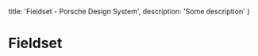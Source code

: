 
  title: 'Fieldset - Porsche Design System',
  description: 'Some description'
}

# Fieldset <ComponentStatus tagName="p-fieldset"></ComponentStatus>

<TableOfContents headings={[]} />

<Configurator tagName="p-fieldset" story={fieldsetStory} />